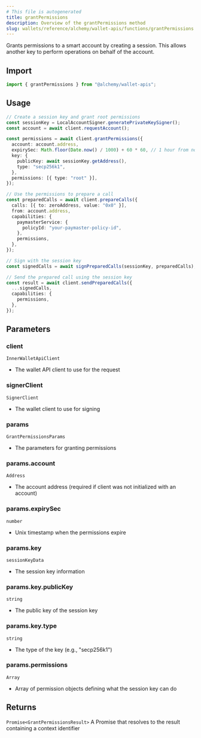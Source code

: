 ```yaml
---
# This file is autogenerated
title: grantPermissions
description: Overview of the grantPermissions method
slug: wallets/reference/alchemy/wallet-apis/functions/grantPermissions
---
```


Grants permissions to a smart account by creating a session.
This allows another key to perform operations on behalf of the account.

## Import

```ts
import { grantPermissions } from "@alchemy/wallet-apis";
```

## Usage

```ts
// Create a session key and grant root permissions
const sessionKey = LocalAccountSigner.generatePrivateKeySigner();
const account = await client.requestAccount();

const permissions = await client.grantPermissions({
  account: account.address,
  expirySec: Math.floor(Date.now() / 1000) + 60 * 60, // 1 hour from now
  key: {
    publicKey: await sessionKey.getAddress(),
    type: "secp256k1",
  },
  permissions: [{ type: "root" }],
});

// Use the permissions to prepare a call
const preparedCalls = await client.prepareCalls({
  calls: [{ to: zeroAddress, value: "0x0" }],
  from: account.address,
  capabilities: {
    paymasterService: {
      policyId: "your-paymaster-policy-id",
    },
    permissions,
  },
});

// Sign with the session key
const signedCalls = await signPreparedCalls(sessionKey, preparedCalls);

// Send the prepared call using the session key
const result = await client.sendPreparedCalls({
  ...signedCalls,
  capabilities: {
    permissions,
  },
});
```

## Parameters

### client

`InnerWalletApiClient`

- The wallet API client to use for the request

### signerClient

`SignerClient`

- The wallet client to use for signing

### params

`GrantPermissionsParams`

- The parameters for granting permissions

### params.account

`Address`

- The account address (required if client was not initialized with an account)

### params.expirySec

`number`

- Unix timestamp when the permissions expire

### params.key

`sessionKeyData`

- The session key information

### params.key.publicKey

`string`

- The public key of the session key

### params.key.type

`string`

- The type of the key (e.g., "secp256k1")

### params.permissions

`Array`

- Array of permission objects defining what the session key can do

## Returns

`Promise<GrantPermissionsResult>`
A Promise that resolves to the result containing a context identifier
